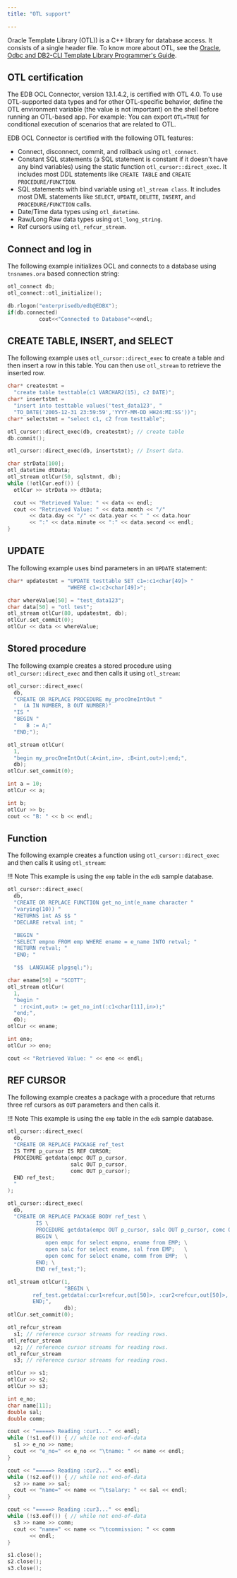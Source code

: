 ```yaml
---
title: "OTL support"

---
```


<div id="otl_support" class="registered_link"></div>

Oracle Template Library (OTL)) is a C++ library for database access. It consists of a single header file. To know more about OTL, see the [Oracle, Odbc and DB2-CLI Template Library Programmer's Guide](http://otl.sourceforge.net/).

## OTL certification

The EDB OCL Connector, version 13.1.4.2, is certified with OTL 4.0. To use OTL-supported data types and for other OTL-specific behavior, define the OTL environment variable (the value is not important) on the shell before running an OTL-based app. For example: You can export `OTL=TRUE` for conditional execution of scenarios that are related to OTL.

EDB OCL Connector is certified with the following OTL features:

-   Connect, disconnect, commit, and rollback using `otl_connect`.
-   Constant SQL statements (a SQL statement is constant if it doesn't have any bind variables) using the static function `otl_cursor::direct_exec`. It includes most DDL statements like `CREATE TABLE` and `CREATE PROCEDURE/FUNCTION`.
-   SQL statements with bind variable using `otl_stream class`. It includes most DML statements like `SELECT`, `UPDATE`, `DELETE`, `INSERT`, and `PROCEDURE/FUNCTION` calls.
-   Date/Time data types using `otl_datetime`.
-   Raw/Long Raw data types using `otl_long_string`.
-   Ref cursors using `otl_refcur_stream`.

## Connect and log in

The following example initializes OCL and connects to a database using `tnsnames.ora` based connection string:

```c
otl_connect db;
otl_connect::otl_initialize();

db.rlogon("enterprisedb/edb@EDBX");
if(db.connected)
          cout<<"Connected to Database"<<endl;
```

## CREATE TABLE, INSERT, and SELECT

The following example uses `otl_cursor::direct_exec` to create a table and then insert a row in this table. You can then use `otl_stream` to retrieve the inserted row.

```c
char* createstmt =
  "create table testtable(c1 VARCHAR2(15), c2 DATE)";
char* insertstmt =
  "insert into testtable values('test_data123', "
  "TO_DATE('2005-12-31 23:59:59','YYYY-MM-DD HH24:MI:SS'))";
char* selectstmt = "select c1, c2 from testtable";

otl_cursor::direct_exec(db, createstmt); // create table
db.commit();

otl_cursor::direct_exec(db, insertstmt); // Insert data.

char strData[100];
otl_datetime dtData;
otl_stream otlCur(50, sqlstmnt, db);
while (!otlCur.eof()) {
  otlCur >> strData >> dtData;

  cout << "Retrieved Value: " << data << endl;
  cout << "Retrieved Value: " << data.month << "/"
       << data.day << "/" << data.year << " " << data.hour
       << ":" << data.minute << ":" << data.second << endl;
}
```

## UPDATE

The following example uses bind parameters in an `UPDATE` statement:

```c
char* updatestmt = "UPDATE testtable SET c1=:c1<char[49]> "
                   "WHERE c1=:c2<char[49]>";

char whereValue[50] = "test_data123";
char data[50] = "otl test";
otl_stream otlCur(80, updatestmt, db);
otlCur.set_commit(0);
otlCur << data << whereValue;
```

## Stored procedure

The following example creates a stored procedure using `otl_cursor::direct_exec` and then calls it using `otl_stream`:

```c
otl_cursor::direct_exec(
  db,
  "CREATE OR REPLACE PROCEDURE my_procOneIntOut "
  "  (A IN NUMBER, B OUT NUMBER)"
  "IS "
  "BEGIN "
  "   B := A;"
  "END;");

otl_stream otlCur(
  1,
  "begin my_procOneIntOut(:A<int,in>, :B<int,out>);end;",
  db);
otlCur.set_commit(0);

int a = 10;
otlCur << a;

int b;
otlCur >> b;
cout << "B: " << b << endl;
```

## Function

The following example creates a function using `otl_cursor::direct_exec` and then calls it using `otl_stream`:

!!! Note
    This example is using the `emp` table in the `edb` sample database.

```c
otl_cursor::direct_exec(
  db,
  "CREATE OR REPLACE FUNCTION get_no_int(e_name character "
  "varying(10)) "
  "RETURNS int AS $$ "
  "DECLARE retval int; "

  "BEGIN "
  "SELECT empno FROM emp WHERE ename = e_name INTO retval; "
  "RETURN retval; "
  "END; "

  "$$  LANGUAGE plpgsql;");

char ename[50] = "SCOTT";
otl_stream otlCur(
  1,
  "begin "
  " :rc<int,out> := get_no_int(:c1<char[11],in>);"
  "end;",
  db);
otlCur << ename;

int eno;
otlCur >> eno;

cout << "Retrieved Value: " << eno << endl;
```

## REF CURSOR

The following example creates a package with a procedure that returns three ref cursors as `OUT` parameters and then calls it.

!!! Note
    This example is using the `emp` table in the `edb` sample database.

```c
otl_cursor::direct_exec(
  db,
  "CREATE OR REPLACE PACKAGE ref_test
  IS TYPE p_cursor IS REF CURSOR;
  PROCEDURE getdata(empc OUT p_cursor,
                    salc OUT p_cursor,
                    comc OUT p_cursor);
  END ref_test;
  "
);

otl_cursor::direct_exec(
  db,
  "CREATE OR REPLACE PACKAGE BODY ref_test \
         IS \
         PROCEDURE getdata(empc OUT p_cursor, salc OUT p_cursor, comc OUT p_cursor) IS \
         BEGIN \
            open empc for select empno, ename from EMP; \
            open salc for select ename, sal from EMP;   \
            open comc for select ename, comm from EMP;  \
         END; \
         END ref_test;");

otl_stream otlCur(1,
                  "BEGIN \
        ref_test.getdata(:cur1<refcur,out[50]>, :cur2<refcur,out[50]>, :cur3<refcur,out[50]>); \
        END;",
                  db);
otlCur.set_commit(0);

otl_refcur_stream
  s1; // reference cursor streams for reading rows.
otl_refcur_stream
  s2; // reference cursor streams for reading rows.
otl_refcur_stream
  s3; // reference cursor streams for reading rows.

otlCur >> s1;
otlCur >> s2;
otlCur >> s3;

int e_no;
char name[11];
double sal;
double comm;

cout << "=====> Reading :cur1..." << endl;
while (!s1.eof()) { // while not end-of-data
  s1 >> e_no >> name;
  cout << "e_no=" << e_no << "\tname: " << name << endl;
}

cout << "=====> Reading :cur2..." << endl;
while (!s2.eof()) { // while not end-of-data
  s2 >> name >> sal;
  cout << "name=" << name << "\tsalary: " << sal << endl;
}

cout << "=====> Reading :cur3..." << endl;
while (!s3.eof()) { // while not end-of-data
  s3 >> name >> comm;
  cout << "name=" << name << "\tcommission: " << comm
       << endl;
}

s1.close();
s2.close();
s3.close();
```
